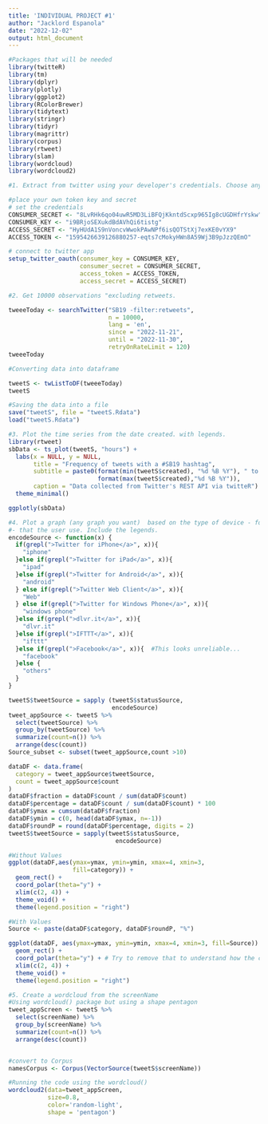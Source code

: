 ```yaml
---
title: 'INDIVIDUAL PROJECT #1'
author: "Jacklord Espanola"
date: "2022-12-02"
output: html_document
---
```


```r

#Packages that will be needed 
library(twitteR)
library(tm)
library(dplyr)
library(plotly)
library(ggplot2)
library(RColorBrewer)
library(tidytext)
library(stringr)
library(tidyr)
library(magrittr)
library(corpus)
library(rtweet)
library(slam)
library(wordcloud)
library(wordcloud2)

```


```r
#1. Extract from twitter using your developer's credentials. Choose any keyword you want. 

#place your own token key and secret
# set the credentials
CONSUMER_SECRET <- "8LvRHk6qo04uwR5MD3LiBFQjKkntdScxp965Ig8cUGDHfrYskw"
CONSUMER_KEY <- "i9BRjoSEXukdBdAVhQi6tistg"
ACCESS_SECRET <- "HyHUdA1S9nVoncvWwokPAwNPf6isQOTStXj7exKE0vYX9"
ACCESS_TOKEN <- "1595426639126880257-eqts7cMokyHWn8A59Wj3B9pJzzQEmO"
```

```r
# connect to twitter app
setup_twitter_oauth(consumer_key = CONSUMER_KEY,
                    consumer_secret = CONSUMER_SECRET,
                    access_token = ACCESS_TOKEN,
                    access_secret = ACCESS_SECRET)


```


```r
#2. Get 10000 observations "excluding retweets.

tweeeToday <- searchTwitter("SB19 -filter:retweets", 
                            n = 10000,
                            lang = 'en',
                            since = "2022-11-21",
                            until = "2022-11-30",
                            retryOnRateLimit = 120)
tweeeToday

```

```r
#Converting data into dataframe

tweetS <- twListToDF(tweeeToday)
tweetS
```

```r
#Saving the data into a file
save("tweetS", file = "tweetS.Rdata")
load("tweetS.Rdata")
```


```r
#3. Plot the time series from the date created. with legends.
library(rtweet)
sbData <- ts_plot(tweetS, "hours") +
  labs(x = NULL, y = NULL,
       title = "Frequency of tweets with a #SB19 hashtag",
       subtitle = paste0(format(min(tweetS$created), "%d %B %Y"), " to ", 
                         format(max(tweetS$created),"%d %B %Y")),
       caption = "Data collected from Twitter's REST API via twitteR") + 
  theme_minimal()

ggplotly(sbData)
```


```r
#4. Plot a graph (any graph you want)  based on the type of device - found in Source
#- that the user use. Include the legends.
encodeSource <- function(x) {
  if(grepl(">Twitter for iPhone</a>", x)){
    "iphone"
  }else if(grepl(">Twitter for iPad</a>", x)){
    "ipad"
  }else if(grepl(">Twitter for Android</a>", x)){
    "android"
  } else if(grepl(">Twitter Web Client</a>", x)){
    "Web"
  } else if(grepl(">Twitter for Windows Phone</a>", x)){
    "windows phone"
  }else if(grepl(">dlvr.it</a>", x)){
    "dlvr.it"
  }else if(grepl(">IFTTT</a>", x)){
    "ifttt"
  }else if(grepl(">Facebook</a>", x)){  #This looks unreliable...
    "facebook"
  }else {
    "others"
  }
}
```

```r
tweetS$tweetSource = sapply (tweetS$statusSource, 
                             encodeSource)
tweet_appSource <- tweetS %>% 
  select(tweetSource) %>%
  group_by(tweetSource) %>%
  summarize(count=n()) %>%
  arrange(desc(count)) 
Source_subset <- subset(tweet_appSource,count >10)

dataDF <- data.frame(
  category = tweet_appSource$tweetSource,
  count = tweet_appSource$count
)
dataDF$fraction = dataDF$count / sum(dataDF$count)
dataDF$percentage = dataDF$count / sum(dataDF$count) * 100
dataDF$ymax = cumsum(dataDF$fraction)
dataDF$ymin = c(0, head(dataDF$ymax, n=-1))
dataDF$roundP = round(dataDF$percentage, digits = 2)
tweetS$tweetSource = sapply(tweetS$statusSource, 
                              encodeSource)
```

```r
#Without Values
ggplot(dataDF,aes(ymax=ymax, ymin=ymin, xmax=4, xmin=3, 
                  fill=category)) +
  geom_rect() +
  coord_polar(theta="y") + 
  xlim(c(2, 4)) +
  theme_void() +
  theme(legend.position = "right")
```

```r
#With Values
Source <- paste(dataDF$category, dataDF$roundP, "%")

ggplot(dataDF, aes(ymax=ymax, ymin=ymin, xmax=4, xmin=3, fill=Source)) +
  geom_rect() +
  coord_polar(theta="y") + # Try to remove that to understand how the chart is built initially
  xlim(c(2, 4)) +
  theme_void() +
  theme(legend.position = "right")
```


```r
#5. Create a wordcloud from the screenName
#Using wordcloud() package but using a shape pentagon 
tweet_appScreen <- tweetS %>%
  select(screenName) %>%
  group_by(screenName) %>%
  summarize(count=n()) %>%
  arrange(desc(count)) 


#convert to Corpus
namesCorpus <- Corpus(VectorSource(tweetS$screenName))

#Running the code using the wordcloud()
wordcloud2(data=tweet_appScreen, 
           size=0.8, 
           color='random-light',
           shape = 'pentagon')
```
